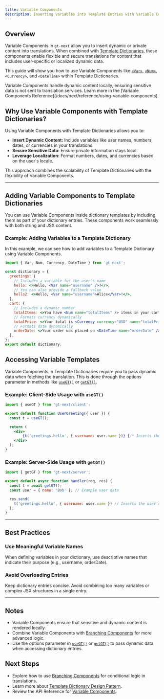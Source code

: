 ```yaml
---
title: Variable Components
description: Inserting variables into Template Entries with Variable Components
---
```


## Overview

Variable Components in `gt-next` allow you to insert dynamic or private content into translations.
When combined with [Template Dictionaries](/docs/next/reference/template-dictionaries/template-dictionaries),
these components enable flexible and secure translations for content that includes user-specific or localized dynamic data.

This guide will show you how to use Variable Components like [`<Var>`](/docs/next/api/components/var), [`<Num>`](/docs/next/api/components/num),
[`<Currency>`](/docs/next/api/components/currency), and [`<DateTime>`](/docs/next/api/components/datetime) within Template Dictionaries.

<Callout>
    Variable Components handle dynamic content locally, ensuring sensitive data is not sent to translation services.
    Learn more in the [Variable Components Reference](/docs/next/reference/using-variable-components).
</Callout>

## Why Use Variable Components with Template Dictionaries?

Using Variable Components with Template Dictionaries allows you to:
 * **Insert Dynamic Content:** Include variables like user names, numbers, dates, or currencies in your translations.
 * **Secure Sensitive Data:** Ensure private information stays local.
 * **Leverage Localization:** Format numbers, dates, and currencies based on the user's locale.

This approach combines the scalability of Template Dictionaries with the flexibility of Variable Components.

---

## Adding Variable Components to Template Dictionaries

You can use Variable Components inside dictionary templates by including them as part of your dictionary entries.
These components work seamlessly with both string and JSX content.

### Example: Adding Variables to a Template Dictionary

In this example, we can see how to add variables to a Template Dictionary using Variable Components.

```jsx title="src/dictionary.js"
import { Var, Num, Currency, DateTime } from 'gt-next';

const dictionary = {
  greetings: {
    // Includes a variable for the user's name
    hello: <>Hello, <Var name="username" />!</>,
    // You can also provide a fallback value
    hello2: <>Hello, <Var name="username">Alice</Var>!</>,
  },
  cart: {
    // Includes a dynamic number
    totalItems: <>You have <Num name="totalItems" /> items in your cart.</>,
    // Formats currency dynamically
    totalPrice: <>Your total is <Currency currency="USD" name="totalPrice" />.</>,
    // Formats date dynamically
    orderDate: <>Your order was placed on <DateTime name="orderDate" />.</>,
  },
};
export default dictionary;
```

## Accessing Variable Templates

Variable Components in Template Dictionaries require you to pass dynamic data when fetching the translation.
This is done through the options parameter in methods like [`useGT()`](/docs/next/api/dictionary/useGT) or [`getGT()`](/docs/next/api/dictionary/getGT).

### Example: Client-Side Usage with `useGT()`

```jsx title="src/components/UserGreeting.js" copy
import { useGT } from 'gt-next/client';

export default function UserGreeting({ user }) {
  const t = useGT();

  return (
    <div>
        {t('greetings.hello', { username: user.name })} {/* Inserts the user's name */}
    </div>
  );
}
```

### Example: Server-Side Usage with `getGT()`

```jsx title="src/pages/OrderConfirmation.js" copy
import { getGT } from 'gt-next/server';

export default async function handler(req, res) {
  const t = await getGT();
  const user = { name: 'Bob' }; // Example user data

  res.send(
    t('greetings.hello', { username: user.name }) // Inserts the user's name
  );
}
```

---

## Best Practices

### Use Meaningful Variable Names

When defining variables in your dictionary, use descriptive names that indicate their purpose (e.g., username, orderDate).

### Avoid Overloading Entries

Keep dictionary entries concise. Avoid combining too many variables or complex JSX structures in a single entry.

---

## Notes
 * Variable Components ensure that sensitive and dynamic content is rendered locally.
 * Combine Variable Components with [Branching Components](/docs/next/reference/template-dictionaries/branching-components) for more advanced logic.
 * Use the options parameter in [`useGT()`](/docs/next/api/dictionary/useGT) or [`getGT()`](/docs/next/api/dictionary/getGT) to pass dynamic data when accessing dictionary entries.

## Next Steps
 * Explore how to use [Branching Components](/docs/next/reference/template-dictionaries/branching-components) for conditional logic in translations.
 * Learn more about [Template Dictionary Design Pattern](/docs/next/reference/template-dictionaries/template-dictionaries).
 * Review the API Reference for [Variable Components](/docs/next/api/components/var).